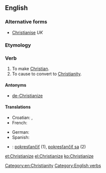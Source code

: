 ==English==

===Alternative forms===
* [[Christianise]] ''UK''

===Etymology===
{{suffix|Christian|ize}}

===Verb===
{{en-verb|Christianiz|es}}

# To make [[Christian]].
# To cause to convert to [[Christianity]].

====Antonyms====
* [[de-Christianize]]

====Translations====
{{trans-top|to convert to Christianity}}
* Croatian: {{t-|hr|kristijanizirati|alt=kristijanizírati}}, {{t-|hr|pokrstiti|alt=pokr̀stiti}}
* French: {{t+|fr|christianiser}}
{{trans-mid}}
* German: {{t+|de|christianisieren}}
* Spanish: {{t-|es|cristianizar}}
{{trans-bottom}}

{{checktrans-top}}
* {{ttbc|sk}}: [[pokresťančiť]] (1), [[pokresťančiť sa]] (2)
{{trans-bottom}}

[[Category:en:Christianity]]
[[Category:English verbs]]

[[et:Christianize]]
[[el:Christianize]]
[[ko:Christianize]]